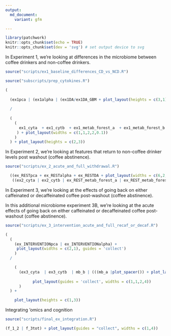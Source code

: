```yaml
---
output:
  md_document:
    variant: gfm

---
```

<p align="justify">    

<!-- README.md is generated from README.Rmd. Please edit that file -->

```r
library(patchwork)
knitr::opts_chunk$set(echo = TRUE)
knitr::opts_chunk$set(dev = 'svg') # set output device to svg

```

In Experiment 1, we're looking at differences in the microbiome between coffee drinkers and non-coffee drinkers. 
```r
source("scripts/ex1_baseline_differences_CD_vs_NCD.R")
```
```r
source("subscripts/prep_cytokines.R")

```

```r
(
  
  (ex1pca | (ex1alpha | (ex1DA/ex1DA_GBM + plot_layout(heights = c(3,1))))) 
  
  / 
  
  (
    (
      ex1_cyta  + ex1_cytb  + ex1_metab_forest_a  + ex1_metab_forest_b + plot_spacer()
     ) + plot_layout(widths = c(1,1,2,2,0.1))
    )
  ) + plot_layout(heights = c(2,3))

```

In Experiment 2, we're looking at features that return to non-coffee drinker levels post washout (coffee abstinence). 
```r
source("scripts/ex_2_acute_and_full_withdrawal.R")
```

```r
  ((ex_RESTpca + ex_RESTalpha + ex_RESTDA + plot_layout(widths = c(6,2,5))) / 
   ((ex2_cyta | ex2_cytb | ex_REST_metab_forest_a | ex_REST_metab_forest_b | plot_spacer()) + plot_layout(widths = c(1,1,2,2, 0.1))))  + plot_layout(heights = c(4,7))
```


In Experiment 3, we're looking at the effects of going back on either caffeinated or decaffeinated coffee post-washout (coffee abstinence). 

In this additional microbiome experiment 3B, we're looking at the acute effects of going back on either caffeinated or decaffeinated coffee post-washout (coffee abstinence). 
```r
source("scripts/ex_3_intervention_acute_and_full_recaf_or_decaf.R")
```


```r
(
  (
    (ex_INTERVENTIONpca | ex_INTERVENTIONalpha) + 
     plot_layout(widths = c(2,1), guides = 'collect')
    ) 
  / 

    (
      (ex3_cyta  | ex3_cytb  | mb_b | (((mb_a |plot_spacer()) + plot_layout(widths = c(9,1))) / ex3metab) + plot_layout(heights = c(3,2))) + 
  
            plot_layout(guides = 'collect', widths = c(1,1,2,4))
      )
  ) + 

    plot_layout(heights = c(1,3))
```

Integrating 'omics and cognition

```r
source("scripts/final_ex_integration.R")
```


```r
(f_1_2 | f_3tot) + plot_layout(guides = "collect", widths = c(1,4))
```